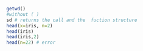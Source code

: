 ```r
getwd()
#without ( )
sd # returns the call and the  fuction structure
head(x=iris, n=2)
head(iris)
head(iris,2)
head(n=22) # error
```
